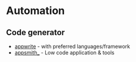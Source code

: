 # Automation

## Code generator

- [appwrite](https://appwrite.io) - with preferred languages/framework
- [appsmith_](https://www.appsmith.com) - Low code application & tools